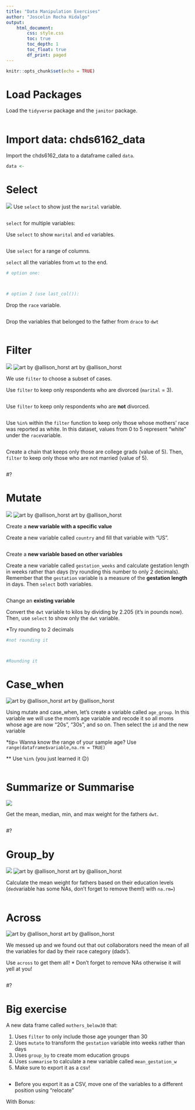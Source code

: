 ```yaml
---
title: "Data Manipulation Exercises"
author: "Joscelin Rocha Hidalgo"
output: 
    html_document:
        css: style.css
        toc: true
        toc_depth: 1
        toc_float: true
        df_print: paged
---
```



```r
knitr::opts_chunk$set(echo = TRUE)
```

# Load Packages

Load the `tidyverse` package and the `janitor` package.

```r


```

# Import data: chds6162_data

Import the chds6162_data to a dataframe called `data`. 

```r
data <- 
```


# Select

![](images/select.png)
Use `select` to show just the `marital` variable.

```r

```

`select` for multiple variables:

Use `select` to show `marital` and `ed` variables.

```r

```

Use  `select`  for a range of columns. 

`select` all the variables from `wt` to the end.

```r
# option one:



# option 2 (use last_col()):

```

Drop the `race` variable.

```r

```

Drop the variables that belonged to the father from `drace` to `dwt`

```r



```


# Filter
![](images/filter.png)
![art by @allison_horst](https://raw.githubusercontent.com/allisonhorst/stats-illustrations/master/rstats-artwork/dplyr_filter.jpg)
art by @allison_horst

We use `filter` to choose a subset of cases.

Use `filter` to keep only respondents who are divorced (`marital` = 3). 

```r


```

Use `filter` to keep only respondents who are **not** divorced. 

```r

```

Use `%in%` within the `filter` function to keep only those whose mothers' race was reported as white. In this dataset, values from 0 to 5 represent "white" under the `race`variable.

```r


```

Create a chain that keeps only those are college grads (value of 5). Then, `filter` to keep only those who are not married (value of 5).

```r


```

#?

# Mutate

![](images/mutate.png)
![art by @allison_horst](images/dplyr_mutate.png)
art by @allison_horst


Create a **new variable with a specific value**

Create a new variable called `country` and fill that variable with "US".

```r


```


Create a **new variable based on other variables**

Create a new variable called `gestation_weeks` and calculate gestation length in weeks rather than days (try rounding this number to only 2 decimals). Remember that the `gestation` variable is a measure of the **gestation length** in days. Then `select` both variables. 

```r


```

Change an **existing variable**

Convert the `dwt` variable to kilos by dividing by 2.205 (it's in pounds now). Then, use `select` to show only the `dwt` variable.

*Try rounding to 2 decimals

```r
#not rounding it



#Rounding it


```

# Case_when

![art by @allison_horst](images/dplyr_case_when.png)
art by @allison_horst

Using mutate and case_when, let's create a variable called `age_group`. In this variable we will use the mom's age variable and recode it so all moms whose age are now "20s", "30s", and so on. Then select the `id` and the new variable

*tip= Wanna know the range of your sample age? Use `range(dataframe$variable,na.rm = TRUE)`

** Use `%in%` (you just learned it 😉)

```r



```


# Summarize or Summarise

![](images/summarize.png)

Get the mean, median, min, and max weight for the fathers `dwt`.

```r




```

#?

# Group_by

![](images/group-by.png)
![art by @allison_horst](images/group_by_ungroup.png)
art by @allison_horst

Calculate the mean weight for fathers based on their education levels (`ded`variable has some NAs, don't forget to remove them!)
 with `na.rm=`)
 
```r



```

# Across
![art by @allison_horst](images/dplyr_across.png)
art by @allison_horst

We messed up and we found out that out collaborators need the mean of all the variables for dad by their race category (dads'). 

Use `across` to get them all!
* Don't forget to remove NAs otherwise it will yell at you!

```r



```

#?

# Big exercise

A new data frame called `mothers_below30` that:

1. Uses `filter` to only include those age younger than 30
2. Uses `mutate` to transform the `gestation` variable into weeks rather than days
3. Uses `group_by` to create mom education groups
4. Uses `summarise` to calculate a new variable called `mean_gestation_w`
5. Make sure to export it as a csv!


```r







```

+ Before you export it as a CSV, move one of the variables to a different position using "relocate"

With Bonus:

```r








```
